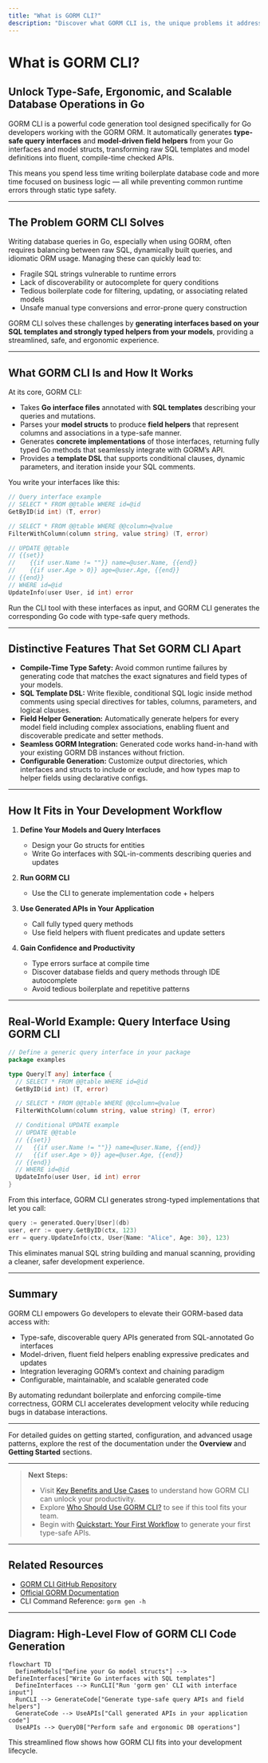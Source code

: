 ```yaml
---
title: "What is GORM CLI?"
description: "Discover what GORM CLI is, the unique problems it addresses for Go developers, and how it delivers type-safe, ergonomic, and scalable database code by generating interfaces and field helpers for GORM-based applications."
---
```


# What is GORM CLI?

## Unlock Type-Safe, Ergonomic, and Scalable Database Operations in Go

GORM CLI is a powerful code generation tool designed specifically for Go developers working with the GORM ORM. It automatically generates **type-safe query interfaces** and **model-driven field helpers** from your Go interfaces and model structs, transforming raw SQL templates and model definitions into fluent, compile-time checked APIs.

This means you spend less time writing boilerplate database code and more time focused on business logic — all while preventing common runtime errors through static type safety.

---

## The Problem GORM CLI Solves

Writing database queries in Go, especially when using GORM, often requires balancing between raw SQL, dynamically built queries, and idiomatic ORM usage. Managing these can quickly lead to:

- Fragile SQL strings vulnerable to runtime errors
- Lack of discoverability or autocomplete for query conditions
- Tedious boilerplate code for filtering, updating, or associating related models
- Unsafe manual type conversions and error-prone query construction

GORM CLI solves these challenges by **generating interfaces based on your SQL templates and strongly typed helpers from your models**, providing a streamlined, safe, and ergonomic experience.

---

## What GORM CLI Is and How It Works

At its core, GORM CLI:

- Takes **Go interface files** annotated with **SQL templates** describing your queries and mutations.
- Parses your **model structs** to produce **field helpers** that represent columns and associations in a type-safe manner.
- Generates **concrete implementations** of those interfaces, returning fully typed Go methods that seamlessly integrate with GORM’s API.
- Provides a **template DSL** that supports conditional clauses, dynamic parameters, and iteration inside your SQL comments.

You write your interfaces like this:

```go
// Query interface example
// SELECT * FROM @@table WHERE id=@id
GetByID(id int) (T, error)

// SELECT * FROM @@table WHERE @@column=@value
FilterWithColumn(column string, value string) (T, error)

// UPDATE @@table
// {{set}}
//    {{if user.Name != ""}} name=@user.Name, {{end}}
//    {{if user.Age > 0}} age=@user.Age, {{end}}
// {{end}}
// WHERE id=@id
UpdateInfo(user User, id int) error
```

Run the CLI tool with these interfaces as input, and GORM CLI generates the corresponding Go code with type-safe query methods.

---

## Distinctive Features That Set GORM CLI Apart

- **Compile-Time Type Safety:** Avoid common runtime failures by generating code that matches the exact signatures and field types of your models.
- **SQL Template DSL:** Write flexible, conditional SQL logic inside method comments using special directives for tables, columns, parameters, and logical clauses.
- **Field Helper Generation:** Automatically generate helpers for every model field including complex associations, enabling fluent and discoverable predicate and setter methods.
- **Seamless GORM Integration:** Generated code works hand-in-hand with your existing GORM DB instances without friction.
- **Configurable Generation:** Customize output directories, which interfaces and structs to include or exclude, and how types map to helper fields using declarative configs.

---

## How It Fits in Your Development Workflow

1. **Define Your Models and Query Interfaces** 
   - Design your Go structs for entities
   - Write Go interfaces with SQL-in-comments describing queries and updates

2. **Run GORM CLI**
   - Use the CLI to generate implementation code + helpers

3. **Use Generated APIs in Your Application**
   - Call fully typed query methods
   - Use field helpers with fluent predicates and update setters

4. **Gain Confidence and Productivity**
   - Type errors surface at compile time
   - Discover database fields and query methods through IDE autocomplete
   - Avoid tedious boilerplate and repetitive patterns

---

## Real-World Example: Query Interface Using GORM CLI

```go
// Define a generic query interface in your package
package examples

type Query[T any] interface {
  // SELECT * FROM @@table WHERE id=@id
  GetByID(id int) (T, error)

  // SELECT * FROM @@table WHERE @@column=@value
  FilterWithColumn(column string, value string) (T, error)

  // Conditional UPDATE example
  // UPDATE @@table
  // {{set}}
  //   {{if user.Name != ""}} name=@user.Name, {{end}}
  //   {{if user.Age > 0}} age=@user.Age, {{end}}
  // {{end}}
  // WHERE id=@id
  UpdateInfo(user User, id int) error
}
```

From this interface, GORM CLI generates strong-typed implementations that let you call:

```go
query := generated.Query[User](db)
user, err := query.GetByID(ctx, 123)
err = query.UpdateInfo(ctx, User{Name: "Alice", Age: 30}, 123)
```

This eliminates manual SQL string building and manual scanning, providing a cleaner, safer development experience.

---

## Summary

GORM CLI empowers Go developers to elevate their GORM-based data access with:

- Type-safe, discoverable query APIs generated from SQL-annotated Go interfaces
- Model-driven, fluent field helpers enabling expressive predicates and updates
- Integration leveraging GORM’s context and chaining paradigm
- Configurable, maintainable, and scalable generated code

By automating redundant boilerplate and enforcing compile-time correctness, GORM CLI accelerates development velocity while reducing bugs in database interactions.

---

For detailed guides on getting started, configuration, and advanced usage patterns, explore the rest of the documentation under the **Overview** and **Getting Started** sections.


---

> **Next Steps:**
> - Visit [Key Benefits and Use Cases](./key-benefits-and-use-cases) to understand how GORM CLI can unlock your productivity.
> - Explore [Who Should Use GORM CLI?](./who-should-use-it) to see if this tool fits your team.
> - Begin with [Quickstart: Your First Workflow](../../getting-started/project-configuration-run/quickstart-overview) to generate your first type-safe APIs.


---

## Related Resources

- [GORM CLI GitHub Repository](https://github.com/go-gorm/cli)
- [Official GORM Documentation](https://gorm.io)
- CLI Command Reference: `gorm gen -h`

---

## Diagram: High-Level Flow of GORM CLI Code Generation

```mermaid
flowchart TD
  DefineModels["Define your Go model structs"] --> DefineInterfaces["Write Go interfaces with SQL templates"]
  DefineInterfaces --> RunCLI["Run 'gorm gen' CLI with interface input"]
  RunCLI --> GenerateCode["Generate type-safe query APIs and field helpers"]
  GenerateCode --> UseAPIs["Call generated APIs in your application code"]
  UseAPIs --> QueryDB["Perform safe and ergonomic DB operations"]
```

This streamlined flow shows how GORM CLI fits into your development lifecycle.
